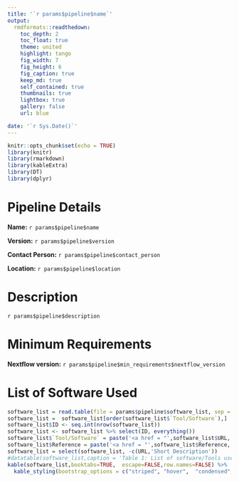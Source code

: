 ```yaml
---
title: '`r params$pipeline$name`'
output: 
  rmdformats::readthedown:
    toc_depth: 2
    toc_float: true
    theme: united
    highlight: tango
    fig_width: 7
    fig_height: 6
    fig_caption: true
    keep_md: true
    self_contained: true
    thumbnails: true
    lightbox: true
    gallery: false
    url: blue

date: '`r Sys.Date()`'
---
```


```r
knitr::opts_chunk$set(echo = TRUE)
library(knitr)
library(rmarkdown)
library(kableExtra)
library(DT)
library(dplyr)
```

# Pipeline Details

**Name:** `r params$pipeline$name`

**Version:** `r params$pipeline$version`

**Contact Person:** `r params$pipeline$contact_person`

**Location:** `r params$pipeline$location`

# Description

`r params$pipeline$description`

# Minimum Requirements

**Nextflow version:** `r params$pipeline$min_requirements$nextflow_version`

# List of Software Used

```r
software_list = read.table(file = params$pipeline$software_list, sep = '\t', header = TRUE, stringsAsFactors = FALSE, check.names=F)
software_list =  software_list[order(software_list$`Tool/Software`),]
software_list$ID <- seq.int(nrow(software_list))
software_list <- software_list %>% select(ID, everything())
software_list$`Tool/Software` = paste('<a href = "',software_list$URL,'" target="_blank">',software_list$`Tool/Software`,'</a>',sep='')
software_list$Reference = paste('<a href = "',software_list$Reference,'" target="_blank">open</a>',sep='')
software_list = select(software_list, -c(URL,'Short Description'))
#datatable(software_list,caption = 'Table 1: List of software/Tools used.', rownames = FALSE, escape=FALSE, class = 'cell-border compact stripe hover', options = list(columnDefs = list(list(className = 'dt-center', targets = "_all")), pageLength = 5, scroller=T, dom = 'Blfrtip', lengthMenu = list(c(5,10,15,25,50,-1), c(5,10,15,25,50,"All"))))
kable(software_list,booktabs=TRUE,  escape=FALSE,row.names=FALSE) %>%
  kable_styling(bootstrap_options = c("striped", "hover",  "condensed", "responsive"),full_width = F, position = "center")
```
